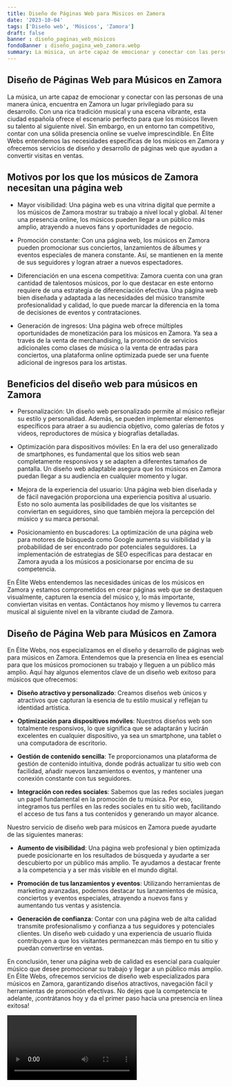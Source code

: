 ```yaml
---
title: Diseño de Páginas Web para Músicos en Zamora
date: '2023-10-04'
tags: ['Diseño web', 'Músicos', 'Zamora']
draft: false
banner : diseño_paginas_web_músicos
fondoBanner : diseño_pagina_web_zamora.webp
summary: La música, un arte capaz de emocionar y conectar con las personas de una manera única, encuentra en Zamora un lugar privilegiado para su desarrollo. Con una rica tradición musical y una escena vibrante, esta ciudad española ofrece el escenario perfecto para que los músicos lleven su talento al siguiente nivel. Sin embargo, en un entorno tan competitivo, contar con una sólida presencia online se vuelve imprescindible. En Élite Webs entendemos las necesidades específicas de los músicos en Zamora y ofrecemos servicios de diseño y desarrollo de páginas web que ayudan a convertir visitas en ventas.
---
```


## Diseño de Páginas Web para Músicos en Zamora

La música, un arte capaz de emocionar y conectar con las personas de una manera única, encuentra en Zamora un lugar privilegiado para su desarrollo. Con una rica tradición musical y una escena vibrante, esta ciudad española ofrece el escenario perfecto para que los músicos lleven su talento al siguiente nivel. Sin embargo, en un entorno tan competitivo, contar con una sólida presencia online se vuelve imprescindible. En Élite Webs entendemos las necesidades específicas de los músicos en Zamora y ofrecemos servicios de diseño y desarrollo de páginas web que ayudan a convertir visitas en ventas.

## Motivos por los que los músicos de Zamora necesitan una página web

- Mayor visibilidad: Una página web es una vitrina digital que permite a los músicos de Zamora mostrar su trabajo a nivel local y global. Al tener una presencia online, los músicos pueden llegar a un público más amplio, atrayendo a nuevos fans y oportunidades de negocio.

- Promoción constante: Con una página web, los músicos en Zamora pueden promocionar sus conciertos, lanzamientos de álbumes y eventos especiales de manera constante. Así, se mantienen en la mente de sus seguidores y logran atraer a nuevos espectadores.

- Diferenciación en una escena competitiva: Zamora cuenta con una gran cantidad de talentosos músicos, por lo que destacar en este entorno requiere de una estrategia de diferenciación efectiva. Una página web bien diseñada y adaptada a las necesidades del músico transmite profesionalidad y calidad, lo que puede marcar la diferencia en la toma de decisiones de eventos y contrataciones.

- Generación de ingresos: Una página web ofrece múltiples oportunidades de monetización para los músicos en Zamora. Ya sea a través de la venta de merchandising, la promoción de servicios adicionales como clases de música o la venta de entradas para conciertos, una plataforma online optimizada puede ser una fuente adicional de ingresos para los artistas.

## Beneficios del diseño web para músicos en Zamora

- Personalización: Un diseño web personalizado permite al músico reflejar su estilo y personalidad. Además, se pueden implementar elementos específicos para atraer a su audiencia objetivo, como galerías de fotos y videos, reproductores de música y biografías detalladas.

- Optimización para dispositivos móviles: En la era del uso generalizado de smartphones, es fundamental que los sitios web sean completamente responsivos y se adapten a diferentes tamaños de pantalla. Un diseño web adaptable asegura que los músicos en Zamora puedan llegar a su audiencia en cualquier momento y lugar.

- Mejora de la experiencia del usuario: Una página web bien diseñada y de fácil navegación proporciona una experiencia positiva al usuario. Esto no solo aumenta las posibilidades de que los visitantes se conviertan en seguidores, sino que también mejora la percepción del músico y su marca personal.

- Posicionamiento en buscadores: La optimización de una página web para motores de búsqueda como Google aumenta su visibilidad y la probabilidad de ser encontrado por potenciales seguidores. La implementación de estrategias de SEO específicas para destacar en Zamora ayuda a los músicos a posicionarse por encima de su competencia.

En Élite Webs entendemos las necesidades únicas de los músicos en Zamora y estamos comprometidos en crear páginas web que se destaquen visualmente, capturen la esencia del músico y, lo más importante, conviertan visitas en ventas. Contáctanos hoy mismo y llevemos tu carrera musical al siguiente nivel en la vibrante ciudad de Zamora.

<GifSeo />

<Cta />

## Diseño de Página Web para Músicos en Zamora

En Élite Webs, nos especializamos en el diseño y desarrollo de páginas web para músicos en Zamora. Entendemos que la presencia en línea es esencial para que los músicos promocionen su trabajo y lleguen a un público más amplio. Aquí hay algunos elementos clave de un diseño web exitoso para músicos que ofrecemos:

- **Diseño atractivo y personalizado**: Creamos diseños web únicos y atractivos que capturan la esencia de tu estilo musical y reflejan tu identidad artística.

- **Optimización para dispositivos móviles**: Nuestros diseños web son totalmente responsivos, lo que significa que se adaptarán y lucirán excelentes en cualquier dispositivo, ya sea un smartphone, una tablet o una computadora de escritorio.

- **Gestión de contenido sencilla**: Te proporcionamos una plataforma de gestión de contenido intuitiva, donde podrás actualizar tu sitio web con facilidad, añadir nuevos lanzamientos o eventos, y mantener una conexión constante con tus seguidores.

- **Integración con redes sociales**: Sabemos que las redes sociales juegan un papel fundamental en la promoción de tu música. Por eso, integramos tus perfiles en las redes sociales en tu sitio web, facilitando el acceso de tus fans a tus contenidos y generando un mayor alcance.

Nuestro servicio de diseño web para músicos en Zamora puede ayudarte de las siguientes maneras:

- **Aumento de visibilidad**: Una página web profesional y bien optimizada puede posicionarte en los resultados de búsqueda y ayudarte a ser descubierto por un público más amplio. Te ayudamos a destacar frente a la competencia y a ser más visible en el mundo digital.

- **Promoción de tus lanzamientos y eventos**: Utilizando herramientas de marketing avanzadas, podemos destacar tus lanzamientos de música, conciertos y eventos especiales, atrayendo a nuevos fans y aumentando tus ventas y asistencia.

- **Generación de confianza**: Contar con una página web de alta calidad transmite profesionalismo y confianza a tus seguidores y potenciales clientes. Un diseño web cuidado y una experiencia de usuario fluida contribuyen a que los visitantes permanezcan más tiempo en tu sitio y puedan convertirse en ventas.

En conclusión, tener una página web de calidad es esencial para cualquier músico que desee promocionar su trabajo y llegar a un público más amplio. En Élite Webs, ofrecemos servicios de diseño web especializados para músicos en Zamora, garantizando diseños atractivos, navegación fácil y herramientas de promoción efectivas. No dejes que la competencia te adelante, ¡contrátanos hoy y da el primer paso hacia una presencia en línea exitosa!

<Video />

<CtaBot job='Músicos' city='Zamora'/>

<Gmaps query='Zamora+españa+maps' />